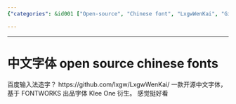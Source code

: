 ```yaml
---
{"categories": &id001 ["Open-source", "Chinese font", "LxgwWenKai", "GitHub", "Klee One font", "Font design", "Typography"], "category": "Open-source Chinese Fonts", "date": "2022-11-22 14:56:56", "description": "LxgwWenKai is an open-source Chinese font inspired by the Klee One font, available on GitHub. It features a clean and modern appearance that is suitable for various design projects.", "tags": *id001, "title": "Introducing the Open-Source Chinese Font 'LxgwWenKai' Based on Klee One"}

---
```


------
# 中文字体 open source chinese fonts
百度输入法造字？
https://github.com/lxgw/LxgwWenKai/
一款开源中文字体，基于 FONTWORKS 出品字体 Klee One 衍生。
感觉挺好看
